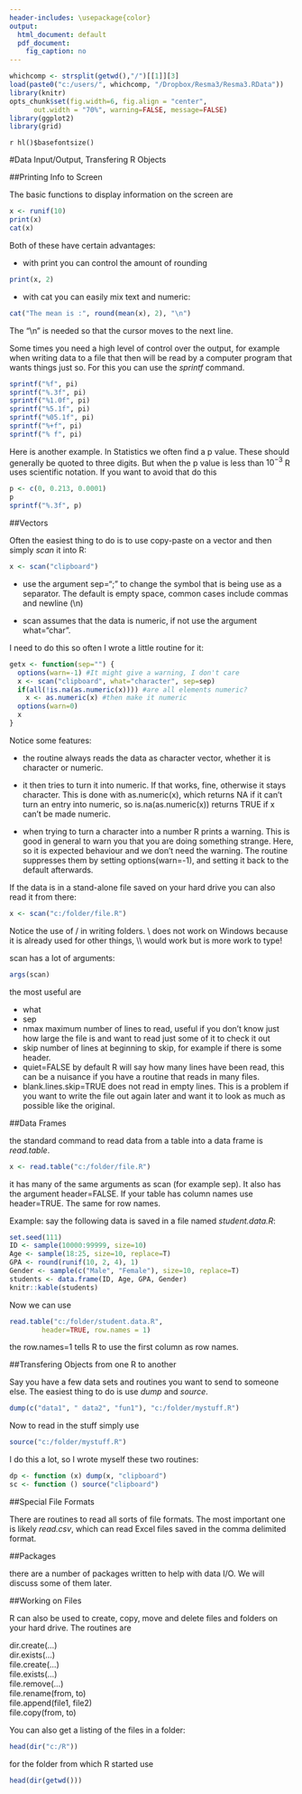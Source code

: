---
header-includes: \usepackage{color}
output:
  html_document: default
  pdf_document:
    fig_caption: no
---

<style>
table, th, td { text-align:right; }
th, td {padding: 10px;}
</style>

```{r, echo=FALSE, warning=FALSE, message=FALSE}
whichcomp <- strsplit(getwd(),"/")[[1]][3]
load(paste0("c:/users/", whichcomp, "/Dropbox/Resma3/Resma3.RData"))
library(knitr)
opts_chunk$set(fig.width=6, fig.align = "center", 
      out.width = "70%", warning=FALSE, message=FALSE)
library(ggplot2)
library(grid)
```
`r hl()$basefontsize()`


#Data Input/Output, Transfering R Objects

##Printing Info to Screen

The basic functions to display information on the screen are

```{r echo=-1}
x <- runif(10)
print(x)
cat(x)
```

Both of these have certain advantages:

-  with print you can control the amount of rounding

```{r}
print(x, 2)
```

-  with cat you can easily mix text and numeric:

```{r}
cat("The mean is :", round(mean(x), 2), "\n")
```

The "\\n" is needed so that the cursor moves to the next line.

Some times you need a high level of control over the output, for example when writing data to a file that then will be read by a computer program that wants things just so. For this you can use the *sprintf* command.

```{r}
sprintf("%f", pi)
sprintf("%.3f", pi)
sprintf("%1.0f", pi)
sprintf("%5.1f", pi)
sprintf("%05.1f", pi)
sprintf("%+f", pi)
sprintf("% f", pi)
```

Here is another example. In Statistics we often find a p value. These should generally be quoted to three digits. But when the p value is less than $10^{-3}$ R uses scientific notation. If you want to avoid that do this

```{r}
p <- c(0, 0.213, 0.0001)
p
sprintf("%.3f", p)
```

##Vectors

Often the easiest thing to do is to use copy-paste on a vector and then simply *scan* it into R:

```{r eval=FALSE}
x <- scan("clipboard")
```

-  use the argument sep=";" to change the symbol that is being use as a separator. The default is empty space, common cases include  commas and newline (\\n)  

-  scan assumes that the  data is numeric, if not use the argument what="char".

I need to do this so often I wrote a little routine for it:

```{r}
getx <- function(sep="") {
  options(warn=-1) #It might give a warning, I don't care
  x <- scan("clipboard", what="character", sep=sep)
  if(all(!is.na(as.numeric(x)))) #are all elements numeric?
    x <- as.numeric(x) #then make it numeric
  options(warn=0)
  x  
}
```

Notice some features:

-  the routine always reads the data as character vector, whether it is character or numeric.

-  it then tries to turn it into numeric. If that works, fine, otherwise it stays character. This is done with as.numeric(x), which returns NA if it can't turn an entry into numeric, so is.na(as.numeric(x)) returns TRUE if x can't be made numeric.

-  when trying to turn a character into a number R prints a warning. This is good in general to warn you that you are doing something strange. Here, so it is expected behaviour and we don't need the warning. The routine suppresses them by setting options(warn=-1), and setting it back to the default afterwards.

If the data is in a stand-alone file saved on your hard drive you can also read it from there:

```{r eval=FALSE}
x <- scan("c:/folder/file.R")
```

Notice the use of / in writing folders. \\ does not work on Windows because it is already used for other things, \\\\ would work but is more work to type!

scan has a lot of arguments:

```{r}
args(scan)
```

the most useful are 

-  what  
-  sep  
-  nmax maximum number of lines to read, useful if you don't know just how large the file is and want to read just some of it to check it out  
-  skip  number of lines at beginning to skip, for example if there is some header.  
-  quiet=FALSE  by default R will say how many lines have been read, this can be a nuisance if you have a routine that reads in many files.  
-  blank.lines.skip=TRUE  does not read in empty lines. This is a problem if you want to write the file out again later and want it to look as much as possible like the original. 


##Data Frames

the standard command to read data from a table into a data frame is *read.table*. 

```{r eval=FALSE}
x <- read.table("c:/folder/file.R")
```

it has many of the same arguments as scan (for example sep). It also has the argument header=FALSE. If your table has column names use header=TRUE. The same for row names.

Example: say the following data is saved in a file named *student.data.R*:

```{r, echo=6}
set.seed(111)
ID <- sample(10000:99999, size=10)
Age <- sample(18:25, size=10, replace=T)
GPA <- round(runif(10, 2, 4), 1)
Gender <- sample(c("Male", "Female"), size=10, replace=T)
students <- data.frame(ID, Age, GPA, Gender)
knitr::kable(students)
```

Now we can use

```{r eval=FALSE}
read.table("c:/folder/student.data.R", 
        header=TRUE, row.names = 1)
```

the row.names=1 tells R to use the first column as row names.

##Transfering Objects from one R to another

Say you have a few data sets and routines you want to send to someone else. The easiest thing to do is use *dump* and *source*.

```{r eval=FALSE}
dump(c("data1", " data2", "fun1"), "c:/folder/mystuff.R")
```

Now to read in the stuff simply use

```{r eval=FALSE}
source("c:/folder/mystuff.R")
```

I do this a lot, so I wrote myself these two routines:

```{r}
dp <- function (x) dump(x, "clipboard")
sc <- function () source("clipboard")
```

##Special File Formats

There are routines to read all sorts of file formats. The most important one is likely *read.csv*, which can read Excel files saved in the comma delimited format.

##Packages

there are a number of packages written to help with data I/O. We will discuss some of them later.

##Working on Files

R can also be used to create, copy, move and delete files and folders on your hard drive. The routines are

dir.create(...)  
dir.exists(...)  
file.create(...)  
file.exists(...)  
file.remove(...)  
file.rename(from, to)  
file.append(file1, file2)  
file.copy(from, to)  

You can also get a listing of the files in a folder:

```{r}
head(dir("c:/R"))
```

for the folder from which R started use

```{r}
head(dir(getwd()))
```
